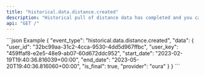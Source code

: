 ```yaml
---
title: "historical.data.distance.created"
description: "Historical pull of distance data has completed and you can now pull data for this resource."
api: "GET /"
---
```

<ResponseField name="event_type" type="string | null" required="False" default="historical.data.distance.created">

</ResponseField>
<ResponseField name="data" type="HistoricalWebhookPayload">

<Expandable title="HistoricalWebhookPayload" defaultOpen="true">
<ResponseField name="user_id" type="string" required="True">

</ResponseField>
<ResponseField name="user_key" type="string" required="True">

</ResponseField>
<ResponseField name="start_date" type="string" required="True">

</ResponseField>
<ResponseField name="end_date" type="string" required="True">

</ResponseField>
<ResponseField name="is_final" type="boolean" required="True">

</ResponseField>
<ResponseField name="provider" type="string" required="True">

</ResponseField>
</Expandable>
</ResponseField>
<ResponseExample>
```json Example
{
  "event_type": "historical.data.distance.created",
  "data": {
    "user_id": "32bc99aa-31c2-4cca-9530-4dd5d967ffbc",
    "user_key": "459ffaf8-e2e5-48e9-ab07-60d672ddc952",
    "start_date": "2023-02-19T19:40:36.816039+00:00",
    "end_date": "2023-05-20T19:40:36.816060+00:00",
    "is_final": true,
    "provider": "oura"
  }
}
```
</ResponseExample>
